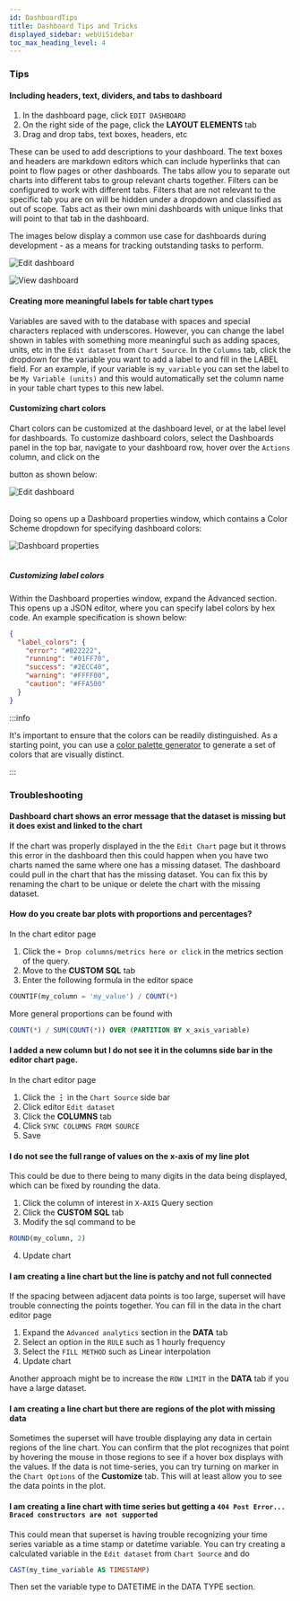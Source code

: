 ```yaml
---
id: DashboardTips
title: Dashboard Tips and Tricks
displayed_sidebar: webUiSidebar
toc_max_heading_level: 4
---
```



### Tips

#### Including headers, text, dividers, and tabs to dashboard

1. In the dashboard page, click `EDIT DASHBOARD` 
2. On the right side of the page, click the **LAYOUT ELEMENTS** tab
3. Drag and drop tabs, text boxes, headers, etc

These can be used to add descriptions to your dashboard. The text boxes and headers are markdown
editors which can include hyperlinks that can point to flow pages or other dashboards. The tabs
allow you to separate out charts into different tabs to group relevant charts together. Filters can
be configured to work with different tabs. Filters that are not relevant to the specific tab you are
on will be hidden under a dropdown and classified as out of scope. Tabs act as their own mini
dashboards with unique links that will point to that tab in the dashboard.

The images below display a common use case for dashboards during development - as a means for tracking outstanding tasks to perform.

<div style={{textAlign: 'center'}}>
  <img alt="Edit dashboard" 
      src="https://ganymede-bio.mo.cloudinary.net/apiServer/DashboardToDoEdit_20240617.png"
  />

  <img alt="View dashboard" 
      src="https://ganymede-bio.mo.cloudinary.net/apiServer/DashboardToDoView_20240617.png"
  />
</div>

#### Creating more meaningful labels for table chart types

Variables are saved with to the database with spaces and special characters replaced with
underscores. However, you can change the label shown in tables with something more meaningful such
as adding spaces, units, etc in the `Edit dataset` from `Chart Source`. In the `Columns` tab, click
the dropdown for the variable you want to add a label to and fill in the LABEL field. For an
example, if your variable is `my_variable` you can set the label to be `My Variable (units)` and
this would automatically set the column name in your table chart types to this new label.

#### Customizing chart colors

Chart colors can be customized at the dashboard level, or at the label level for dashboards.  To customize dashboard colors, select
the Dashboards panel in the top bar, navigate to your dashboard row, hover over the `Actions` column, and
click on the <div className="button darkblue_inverted_button"><EditOutlined /></div> button as shown below:

<div style={{textAlign: 'center'}}>
  <img alt="Edit dashboard" 
      src="https://ganymede-bio.mo.cloudinary.net/apiServer/EditDashboardSuperset_20241220.png"
  />
</div>
&nbsp;

Doing so opens up a Dashboard properties window, which contains a Color Scheme dropdown for specifying dashboard colors:

<div style={{textAlign: 'center'}}>
  <img alt="Dashboard properties" 
      src="https://ganymede-bio.mo.cloudinary.net/apiServer/DashboardProperties_20241220.png"
  />
</div>
&nbsp;

##### Customizing label colors

Within the Dashboard properties window, expand the Advanced section.  This opens up a JSON editor, where you can specify 
label colors by hex code.  An example specification is shown below:

```json
{
  "label_colors": {
    "error": "#B22222",
    "running": "#01FF70",
    "success": "#2ECC40",
    "warning": "#FFFF00",
    "caution": "#FFA500"
  }
}
```

:::info

It's important to ensure that the colors can be readily distinguished.  As a starting point, you can use a [color palette generator](https://sashamaps.net/docs/resources/20-colors/) 
to generate a set of colors that are visually distinct.

:::


### Troubleshooting

#### Dashboard chart shows an error message that the dataset is missing but it does exist and linked to the chart

If the chart was properly displayed in the the `Edit Chart` page but it throws this error in the
dashboard then this could happen when you have two charts named the same where one has a missing dataset. The
dashboard could pull in the chart that has the missing dataset. You can fix this by renaming the
chart to be unique or delete the chart with the missing dataset.

#### How do you create bar plots with proportions and percentages?

In the chart editor page

1. Click the `+ Drop columns/metrics here or click` in the metrics
section of the query. 
2. Move to the **CUSTOM SQL** tab
3. Enter the following formula in the editor space 

```sql
COUNTIF(my_column = 'my_value') / COUNT(*)
```

More general proportions can be found with 

```sql
COUNT(*) / SUM(COUNT(*)) OVER (PARTITION BY x_axis_variable)
```

#### I added a new column but I do not see it in the columns side bar in the editor chart page.
In the chart editor page

1. Click the **⋮** in the `Chart Source` side bar
2. Click editor `Edit dataset`
3. Click the **COLUMNS** tab
4. Click `SYNC COLUMNS FROM SOURCE`
5. Save

#### I do not see the full range of values on the x-axis of my line plot

This could be due to there being to many digits in the data being displayed, which can be fixed by
rounding the data.

1. Click the column of interest in `X-AXIS` Query section
2. Click the **CUSTOM SQL** tab
3. Modify the sql command to be 
```sql
ROUND(my_column, 2)
```
4. Update chart


#### I am creating a line chart but the line is patchy and not full connected

If the spacing between adjacent data points is too large, superset will have trouble connecting the
points together. You can fill in the data in the chart editor page

1. Expand the `Advanced analytics` section in the **DATA** tab
2. Select an option in the `RULE` such as 1 hourly frequency
3. Select the `FILL METHOD` such as Linear interpolation
4. Update chart

Another approach might be to increase the `ROW LIMIT` in the **DATA** tab if you have a large
dataset. 


#### I am creating a line chart but there are regions of the plot with missing data

Sometimes the superset will have trouble displaying any data in certain regions of the line chart. You
can confirm that the plot recognizes that point by hovering the mouse in those regions to see if
a hover box displays with the values. If the data is not time-series, you can try turning on marker
in the `Chart Options` of the **Customize** tab. This will at least allow you to see the data points
in the plot.

#### I am creating a line chart with time series but getting a `404 Post Error... Braced constructors are not supported`

This could mean that superset is having trouble recognizing your time series variable as a time stamp
or datetime variable. You can try creating a calculated variable in the `Edit dataset` from `Chart
Source` and do

```sql
CAST(my_time_variable AS TIMESTAMP)
```

Then set the variable type to DATETIME in the DATA TYPE section.
